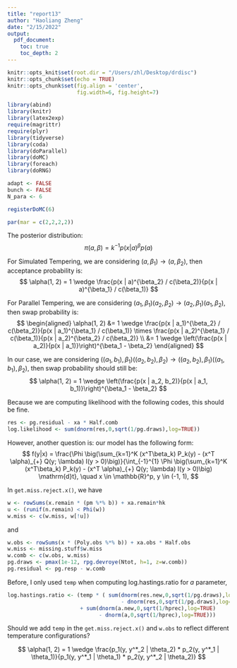 ```yaml
---
title: "report13"
author: "Haoliang Zheng"
date: "2/15/2022"
output:
  pdf_document:
    toc: true
    toc_depth: 2
---
```


```r
knitr::opts_knit$set(root.dir = "/Users/zhl/Desktop/drdisc")
knitr::opts_chunk$set(echo = TRUE)
knitr::opts_chunk$set(fig.align = 'center', 
                      fig.width=6, fig.height=7)

library(abind)
library(knitr)
library(latex2exp)
require(magrittr)
require(plyr)
library(tidyverse)
library(coda)
library(doParallel)
library(doMC) 
library(foreach)
library(doRNG)

adapt <- FALSE
bunch <- FALSE
N_para <- 6

registerDoMC(6)

par(mar = c(2,2,2,2))
```

The posterior distribution:
$$
\pi(a, \beta) = k^{-1} p(x | a)^\beta p(a)
$$

For Simulated Tempering, we are considering $(a, \beta_1) \rightarrow (a, \beta_2)$, then
acceptance probability is:
$$
\alpha(1, 2) = 1 \wedge \frac{p(x | a)^{\beta_2} / c(\beta_2)}{p(x | a)^{\beta_1} / c(\beta_1)}
$$

For Parallel Tempering, we are considering $(a_1, \beta_1) (a_2, \beta_2) \rightarrow (a_2, \beta_1) (a_1, \beta_2)$, then swap probability is:
$$
\begin{aligned}
\alpha(1, 2) &= 1 \wedge \frac{p(x | a_1)^{\beta_2} / c(\beta_2)}{p(x | a_1)^{\beta_1} / c(\beta_1)}
\times \frac{p(x | a_2)^{\beta_1} / c(\beta_1)}{p(x | a_2)^{\beta_2} / c(\beta_2)} \\
&= 1 \wedge \left(\frac{p(x | a_2)}{p(x | a_1)}\right)^{\beta_1 - \beta_2}
\end{aligned}
$$

In our case, we are considering $((a_1,b_1), \beta_1) ((a_2,b_2), \beta_2) \rightarrow ((a_2,b_2), \beta_1) ((a_1,b_1), \beta_2)$, then swap probability should still be:
$$
\alpha(1, 2) = 1 \wedge \left(\frac{p(x | a_2, b_2)}{p(x | a_1, b_1)}\right)^{\beta_1 - \beta_2}
$$

Because we are computing likelihood with the following codes, this should be fine.
```r
res <- pg.residual - xa * Half.comb
log.likelihood <- sum(dnorm(res,0,sqrt(1/pg.draws),log=TRUE))
```

However, another question is: our model has the following form:
$$
f(y|x) = \frac{\Phi \big(\sum_{k=1}^K (x^T\beta_k) P_k(y) - (x^T \alpha)_{+} Q(y; \lambda) I(y > 0)\big)}{\int_{-1}^{1} \Phi \big(\sum_{k=1}^K (x^T\beta_k) P_k(y) - (x^T \alpha)_{+} Q(y; \lambda) I(y > 0)\big) \mathrm{d}t}, 
\quad x \in \mathbb{R}^p, y \in (-1, 1),
$$

In `get.miss.reject.x()`, we have
```r
w <- rowSums(x.remain * (pm %*% b)) + xa.remain*hk
u <- (runif(n.remain) < Phi(w))
w.miss <- c(w.miss, w[!u])
```
and
```r
w.obs <- rowSums(x * (Poly.obs %*% b)) + xa.obs * Half.obs
w.miss <- missing.stuff$w.miss
w.comb <- c(w.obs, w.miss)
pg.draws <- pmax(1e-12, rpg.devroye(Ntot, h=1, z=w.comb))
pg.residual <- pg.resp - w.comb
```

Before, I only used `temp` when computing log.hastings.ratio for $a$ parameter,
```r
log.hastings.ratio <- (temp * ( sum(dnorm(res.new,0,sqrt(1/pg.draws),log=TRUE)
                                    - dnorm(res,0,sqrt(1/pg.draws),log=TRUE)) )
                       + sum(dnorm(a.new,0,sqrt(1/hprec),log=TRUE)
                             - dnorm(a,0,sqrt(1/hprec),log=TRUE)))
```

Should we add `temp` in the `get.miss.reject.x()` and `w.obs` to reflect
different temperature configurations?




$$
\alpha(1, 2) = 1 \wedge \frac{p_1(y, y^*_2 | \theta_2) * p_2(y, y^*_1 | \theta_1)}{p_1(y, y^*_1 | \theta_1) * p_2(y, y^*_2 | \theta_2)}
$$